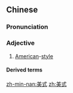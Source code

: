 ==Chinese==
{{zh-forms}}

===Pronunciation===
{{zh-pron
|m=měishì
|cat=a
}}

===Adjective===
{{zh-adj}}

# {{lb|zh|attributive}} [[American]]-[[style]]

====Derived terms====
{{zh-der|美式咖啡|美式英語}}

[[zh-min-nan:美式]]
[[zh:美式]]
